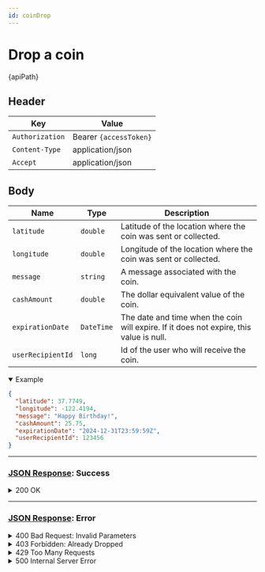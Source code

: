 ```yaml
---
id: coinDrop
---
```



# Drop a coin

<div className="highlight-box">
  <HttpMethodTag method={method} /> {apiPath} 
</div>

## Header

| Key             | Value            |
|-----------------|------------------|
| `Authorization` | Bearer `{accessToken}`       |
| `Content-Type`  | application/json |
| `Accept`        | application/json |

## Body


| Name                  | Type       | Description                                                                                  |
|-----------------------|------------|---------------------------------------------------------------------------------------------|
| `latitude`            | `double`   | Latitude of the location where the coin was sent or collected.                              |
| `longitude`           | `double`   | Longitude of the location where the coin was sent or collected.                             |
| `message`             | `string`   | A message associated with the coin.                                   |
| `cashAmount`          | `double`   | The dollar equivalent value of the coin.                                                   |
| `expirationDate`      | `DateTime` | The date and time when the coin will expire. If it does not expire, this value is null.     |
| `userRecipientId`     | `long`      | Id of the user who will receive the coin.    |

<details className='details-custom' open>
 <summary>Example</summary>

```JSON
{
  "latitude": 37.7749,
  "longitude": -122.4194,
  "message": "Happy Birthday!",
  "cashAmount": 25.75,
  "expirationDate": "2024-12-31T23:59:59Z",
  "userRecipientId": 123456
}
```
</details>


---

### [JSON Response](/docs/DTO/Objects/genericResponseDTO): Success 
<details className='details-custom'>
 <summary>200 OK</summary>
```JSON
{
  "event": "THROW_SUCCESS",
  "message": "Coin successfully thrown."
}
```
</details>



---

### [JSON Response](/docs/DTO/Objects/genericResponseDTO): Error

<details className='details-custom'>
 <summary>400 Bad Request: Invalid Parameters</summary>

```JSON
{
  "event": "INVALID_PARAMETERS",
  "message": "One or more required parameters are missing or invalid."
}
```

</details>


<details className='details-custom'> 
<summary>403 Forbidden: Already Dropped</summary>

```JSON
{
  "event": "COIN_ALREADY_DROPPED",
  "message": "This coin has already been dropped."
}
```

```JSON
{
  "event": "USER_NOT_AUTHORIZED",
  "message": "You do not have permission to drop this coin."
}
```

</details>

<details className='details-custom'> 
<summary>429 Too Many Requests</summary>

```JSON
{
  "event": "RATE_LIMIT_EXCEEDED",
  "message": "You have reached the limit for dropping coins. Please wait and try again later."
}
```

</details>

<details className='details-custom'> 
<summary>500 Internal Server Error</summary>

```JSON
{
  "event": "INTERNAL_SERVER_ERROR",
  "message": "An unexpected error occurred. Please try again later."
}
```

</details>
